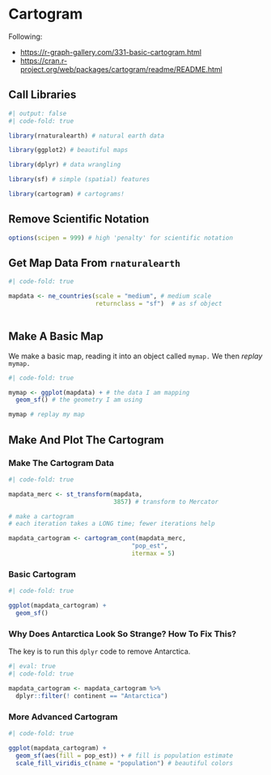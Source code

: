 # Cartogram

Following:

* [https://r-graph-gallery.com/331-basic-cartogram.html](https://r-graph-gallery.com/331-basic-cartogram.html) 
* [https://cran.r-project.org/web/packages/cartogram/readme/README.html](https://cran.r-project.org/web/packages/cartogram/readme/README.html)

## Call Libraries

```r
#| output: false
#| code-fold: true

library(rnaturalearth) # natural earth data

library(ggplot2) # beautiful maps

library(dplyr) # data wrangling

library(sf) # simple (spatial) features

library(cartogram) # cartograms!

```
## Remove Scientific Notation

```r

options(scipen = 999) # high 'penalty' for scientific notation

```

## Get Map Data From `rnaturalearth`

```r
#| code-fold: true

mapdata <- ne_countries(scale = "medium", # medium scale
                        returnclass = "sf")  # as sf object
  
```

## Make A Basic Map

We make a basic map, reading it into an object called `mymap.` We then *replay* `mymap.`

```r
#| code-fold: true

mymap <- ggplot(mapdata) + # the data I am mapping
  geom_sf() # the geometry I am using

mymap # replay my map

```

## Make And Plot The Cartogram

### Make The Cartogram Data

```r
#| code-fold: true

mapdata_merc <- st_transform(mapdata, 
                             3857) # transform to Mercator

# make a cartogram
# each iteration takes a LONG time; fewer iterations help

mapdata_cartogram <- cartogram_cont(mapdata_merc, 
                                  "pop_est", 
                                  itermax = 5)
```

### Basic Cartogram

```r
#| code-fold: true

ggplot(mapdata_cartogram) + 
  geom_sf()

```

::: {.callout-tip}
### Why Does Antarctica Look So Strange? How To Fix This?

The key is to run this `dplyr` code to remove Antarctica.

```r
#| eval: true
#| code-fold: true

mapdata_cartogram <- mapdata_cartogram %>% 
  dplyr::filter(! continent == "Antarctica")

```
:::

### More Advanced Cartogram

```r
#| code-fold: true

ggplot(mapdata_cartogram) + 
  geom_sf(aes(fill = pop_est)) + # fill is population estimate
  scale_fill_viridis_c(name = "population") # beautiful colors

```


